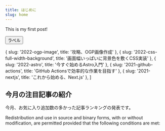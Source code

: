 ```yaml
---
title: はじめに
slug: home
---
```



This is my first post!

<Button>ラベル</Button>

  { slug: '2022-ogp-image', title: '攻略、OGP画像作成' },
  { slug: '2022-css-full-width-background', title: '画面幅いっぱいに背景色を敷くCSS実装' },
  { slug: '2022-astro', title: '今すぐ始めるAstro入門' },
  { slug: '2021-github-actions', title: 'GitHub Actionsで効率的な作業を目指す' },
  { slug: '2021-nextjs', title: 'これから始める、Next.js' },
]

## 今月の注目記事の紹介

今月、お気に入り追加数の多かった記事ランキングの発表です。

<RankingTable month="2022年10月" rankingData={rankingData} />
<MyComponents />

Redistribution and use in source and binary forms, with or without
modification, are permitted provided that the following conditions are met:

